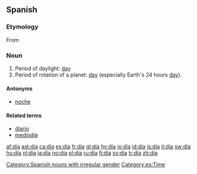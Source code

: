 {{DEFAULTSORT:dia}}
{{see|Appendix:Variations of "dia"}}

==Spanish==
===Etymology===
From {{L.|es}} {{term|dies|dīēs|day|lang=la}}

===Noun===
{{es-noun-m}}

# Period of daylight: [[day]]
# Period of rotation of a planet: [[day]] (especially Earth's 24 hours [[day]]).

====Antonyms====
*[[noche]] {{f}}

====Related terms====
*[[diario]]
*[[mediodía]] {{m}}

[[Category:Spanish nouns with irregular gender]]
[[Category:es:Time]]

[[af:día]]
[[ast:día]]
[[ca:día]]
[[es:día]]
[[fr:día]]
[[gl:día]]
[[hy:día]]
[[io:día]]
[[id:día]]
[[is:día]]
[[it:día]]
[[sw:día]]
[[hu:día]]
[[nl:día]]
[[ja:día]]
[[no:día]]
[[pl:día]]
[[ru:día]]
[[fi:día]]
[[sv:día]]
[[tr:día]]
[[zh:día]]